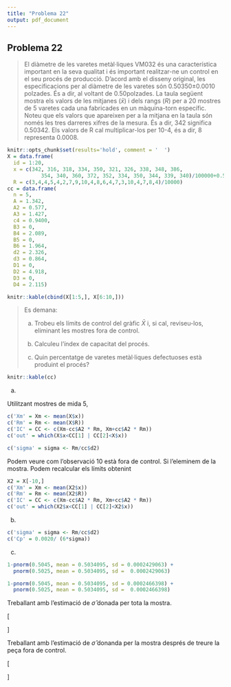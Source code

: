 ```yaml
---
title: "Problema 22"
output: pdf_document
---
```


## Problema 22

> El diàmetre de les varetes metàl·liques VM032 és una característica important en la seva qualitat i és important realitzar-ne un control en el seu procés de producció. D’acord amb el disseny original, les especificacions per al diàmetre de les varetes són 0.50350±0.0010 polzades. És a dir, al voltant de 0.50polzades. La taula següent mostra els valors de les mitjanes ($\bar{x}$) i dels rangs ($R$) per a 20 mostres de 5 varetes cada una fabricades en un màquina-torn específic. Noteu que els valors que apareixen per a la mitjana en la taula són només les tres darreres xifres de la mesura. És a dir, 342 significa 0.50342. Els valors de R cal multiplicar-los per 10-4, és a dir, 8 representa 0.0008.

```r
knitr::opts_chunk$set(results='hold', comment = '  ')
X = data.frame(
  id = 1:20,
  x = c(342, 316, 318, 334, 350, 321, 326, 338, 348, 386,
           354, 340, 360, 372, 352, 334, 350, 344, 339, 340)/100000+0.5,
  R = c(3,4,4,5,4,2,7,9,10,4,8,6,4,7,3,10,4,7,8,4)/10000)
cc = data.frame(
  n = 5,
  A = 1.342,
  A2 = 0.577,
  A3 = 1.427,
  c4 = 0.9400,
  B3 = 0,
  B4 = 2.089,
  B5 = 0,
  B6 = 1.964,
  d2 = 2.326,
  d3 = 0.864,
  D1 = 0,
  D2 = 4.918,
  D3 = 0,
  D4 = 2.115)
```

```r
knitr::kable(cbind(X[1:5,], X[6:10,]))
```

> Es demana:
>
> a. Trobeu els límits de control del gràfic $\bar{X}$ i, si cal, reviseu-los, eliminant les mostres fora de control.
>
> b. Calculeu l’índex de capacitat del procés.
>
> c. Quin percentatge de varetes metàl·liques defectuoses està produint el procés?
>


```r
knitr::kable(cc)
```

a.

Utilitzant mostres de mida $5$, 
```r
c('Xm' = Xm <- mean(X$x))
c('Rm' = Rm <- mean(X$R))
c('IC' = CC <- c(Xm-cc$A2 * Rm, Xm+cc$A2 * Rm))
c('out' = which(X$x<CC[1] | CC[2]<X$x))
```

```r
c('sigma' = sigma <- Rm/cc$d2)
```

Podem veure com l'observació $10$ està fora de control. Si l'eleminem de la mostra. Podem recalcular els límits obtenint

```r
X2 = X[-10,]
c('Xm' = Xm <- mean(X2$x))
c('Rm' = Rm <- mean(X2$R))
c('IC' = CC <- c(Xm-cc$A2 * Rm, Xm+cc$A2 * Rm))
c('out' = which(X2$x<CC[1] | CC[2]<X2$x))
```

b.

```r
c('sigma' = sigma <- Rm/cc$d2)
c('Cp' = 0.0020/ (6*sigma))
```

c.

```r
1-pnorm(0.5045, mean = 0.5034095, sd = 0.0002429063) +
  pnorm(0.5025, mean = 0.5034095, sd =  0.0002429063)
```

```r
1-pnorm(0.5045, mean = 0.5034095, sd = 0.0002466398) +
  pnorm(0.5025, mean = 0.5034095, sd =  0.0002466398)
```

Treballant amb l'estimació de $\hat{\sigma}$ donada per tota la mostra.

\[
\begin{array}{rcl}
1 - P(0.5025 < X < 0.5045) &=& 1 - (P(X < 0.5045) - P(X < 0.5025)) \\
&=& 1 - P(Z < \frac{0.5045-0.5034095}{0.0002429063}) + P(Z < \frac{0.5025-0.5034095}{0.0002429063}) \\
&=& 1 - P(Z < 4.489385) + P(Z < -3.744242) \\
&=& 9.4041e-05
\end{array}
\]

Treballant amb l'estimació de $\hat{\sigma}$  donanda per la mostra després de treure la peça fora de control.

\[
\begin{array}{rcl}
1 - P(0.5025 < X < 0.5045) &=& 1 - (P(X < 0.5045) - P(X < 0.5025)) \\
&=& 1 - P(Z < \frac{0.5045-0.5034095}{0.0002466398}) + P(Z < \frac{0.5025-0.5034095}{0.0002466398}) \\
&=& 1 - P(Z < 4.421428) + P(Z < -3.687564) \\
&=& 0.0001181081
\end{array}
\]